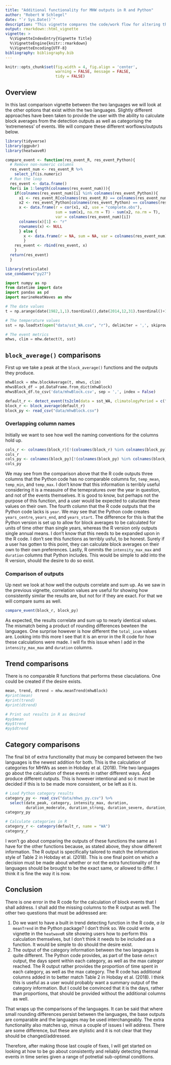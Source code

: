 ```yaml
---
title: "Additional functionality for MHW outputs in R and Python"
author: "Robert W Schlegel"
date: "`r Sys.Date()`"
description: "This vignette compares the code/work flow for altering the additional arguments found within the base Python and R detection function."
output: rmarkdown::html_vignette
vignette: >
  %\VignetteIndexEntry{Vignette Title}
  %\VignetteEngine{knitr::rmarkdown}
  %\VignetteEncoding{UTF-8}
bibliography: bibliography.bib
---
```


```r
knitr::opts_chunk$set(fig.width = 4, fig.align = 'center',
                      warning = FALSE, message = FALSE, 
                      tidy = FALSE)
```

## Overview

In this last comparison vignette between the two languages we will look at the other options that exist within the two languages. Slightly different approaches have been taken to provide the user with the ability to calculate block averages from the detection outputs as well as categorising the 'extremeness' of events. We will compare these different worflows/outputs below.

```r
library(tidyverse)
library(ggpubr)
library(heatwaveR)
```

```r
compare_event <- function(res_event_R, res_event_Python){
  # Remove non-numeric columns
  res_event_num <- res_event_R %>% 
    select_if(is.numeric)
  # Run the loop
  res_event <- data.frame()
  for(i in 1:length(colnames(res_event_num))){
    if(colnames(res_event_num)[i] %in% colnames(res_event_Python)){
      x1 <- res_event_R[colnames(res_event_R) == colnames(res_event_num)[i]]
      x2 <- res_event_Python[colnames(res_event_Python) == colnames(res_event_num)[i]]
      x <- data.frame(r = cor(x1, x2, use = "complete.obs"),
                      sum = sum(x1, na.rm = T) - sum(x2, na.rm = T),
                      var = colnames(res_event_num)[i])
      colnames(x)[1] <- "r"
      rownames(x) <- NULL
      } else {
        x <- data.frame(r = NA, sum = NA, var = colnames(res_event_num)[i])
        }
    res_event <- rbind(res_event, x)
    }
  return(res_event)
  }
```

```r
library(reticulate)
use_condaenv("py27")
```

```python
import numpy as np
from datetime import date
import pandas as pd
import marineHeatWaves as mhw

# The date values
t = np.arange(date(1982,1,1).toordinal(),date(2014,12,31).toordinal()+1)

# The temperature values
sst = np.loadtxt(open("data/sst_WA.csv", "r"), delimiter = ',', skiprows = 1)

# The event metrics
mhws, clim = mhw.detect(t, sst)
```

## `block_average()` comparisons

First up we take a peak at the `block_average()` functions and the outputs they produce.

```python
mhwBlock = mhw.blockAverage(t, mhws, clim)
mhwsBlock_df = pd.DataFrame.from_dict(mhwBlock)
mhwsBlock_df.to_csv('data/mhwBlock.csv', sep = ',', index = False)
```

```r
default_r <- detect_event(ts2clm(data = sst_WA, climatologyPeriod = c("1982-01-01", "2014-12-31")))
block_r <- block_average(default_r)
block_py <- read_csv("data/mhwBlock.csv")
```

### Overlapping column names

Initially we want to see how well the naming conventions for the columns hold up.

```r
cols_r <- colnames(block_r)[!(colnames(block_r) %in% colnames(block_py))]
cols_r
cols_py <- colnames(block_py)[!(colnames(block_py) %in% colnames(block_r))]
cols_py
```

We may see from the comparison above that the R code outputs three columns that the Python code has no comparable columns for, `temp_mean`, `temp_min`, and `temp_max`. I don't know that this information is terribly useful considering it is a measuire of the temepratures over the year in question, and not of the events themselves. It is good to know, but perhaps not the purpose of this function, and a user would be expected to caluclate these values on their own. The fourth column that the R code outputs that the Python code lacks is `year`. We may see that the Python code creates `years_centre`, `years_end`, and `years_start`. The difference for this is that the Python version is set up to allow for block averages to be calculated for units of time other than single years, whereas the R version only outputs single annual means. I don't know that this needs to be expanded upon in the R code. I don't see this functions as terribly usful, to be honest. Surely if a user has gotten to this point, they can calculate block averages on their own to their own preferences. Lastly, R ommits the `intensity_max_max` and `duration` columns that Python includes. This would be simple to add into the R version, should the desire to do so exist.

### Comparison of outputs

Up next we look at how well the outputs correlate and sum up. As we saw in the previous vignette, correlation values are useful for showing how consistently similar the results are, but not for if they are exact. For that we will compare sums as well.

```r
compare_event(block_r, block_py)
```

As expected, the results correlate and sum up to nearly identical values. The mismatch being a product of rounding differences bewteen the languages. One surprise however is how different the `total_icum` values are. Looking into this more I see that it is an error in the R code for how these calculations were made. I will fix this issue when I add in the `intensity_max_max` and `duration` columns.

## Trend comparisons

There is no comparable R functions that performs these claculations. One could be created if the desire exists.

```python
mean, trend, dtrend = mhw.meanTrend(mhwBlock)
#print(mean)
#print(trend)
#print(dtrend)
```

```r
# Print out results in R as desired
#py$mean
#py$trend
#py$dtrend
```

## Category comparisons

The final bit of extra functionality that musy be compared between the two languages is the newest addition for both. This is the calculation of categories for MHWs as seen in Hobday et al. (2018). THe two languages go about the calculation of these events in rather different ways. And produce different outputs. This is however intentional and so it must be decided if this is to be made more consistent, or be left as it is.

```r
# Load Python category results
category_py <- read_csv("data/mhws_py.csv") %>% 
  select(date_peak, category, intensity_max, duration, 
         duration_moderate, duration_strong, duration_severe, duration_extreme)
category_py

# Calculate categories in R
category_r <- category(default_r, name = "WA")
category_r
```

I won't go about comparing the outputs of these functions the same as I have for the other functions because, as stated above, they show different information. The R output is specifically tailored to match the information style of Table 2 in Hobday et al. (2018). This is one final point on which a decision must be made about whether or not the extra functionality of the languages should be brought to be the exact same, or allowed to differ. I think it is fine the way it is now.

## Conclusion

There is one error in the R code for the calculation of block events that I shall address. I shall add the missing columns to the R output as well. The other two questions that must be addressed are: 

1. Do we want to have a built in trend detecting function in the R code, _a la_ `meanTrend` in the Python package? I don't think so. We could write a vignette in the `heatwaveR` site showing users how to perform this calculation themselves, but I don't think it needs to be included as a function. It would be simple to do should the desire exist. 
2. The output of the category information between the two languages is quite different. The Python code provides, as part of the base `detect` output, the days spent within each category, as well as the max categor reached. The R output rather provides the proportion of time spent in each category, as well as the max category. The R code has additional columns added in to better match Table 2 in Hobday et al. (2018). I think this is useful as a user would probably want a summary output of the category information. But I could be convinced that it is the days, rather than proportions, that should be provided without the additional columns as well.

That wraps up the comparisons of the languages. It can be said that where small rounding differences persist between the languages, the base outputs are comparable and the languages may be used interchangeably. The extra functionality also matches up, minus a couple of issues I will address. There are some difference, but these are stylistic and it is not clear that they should be changed/addressed.

Therefore, after making those last couple of fixes, I will get started on looking at how to be go about consistently and reliably detecting thermal events in time series given a range of potnetial sub-optimal conditions.
